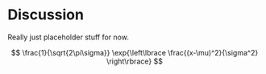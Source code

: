 # Discussion

Really just placeholder stuff for now.

$$
\frac{1}{\sqrt{2\pi\sigma}} \exp{\left\lbrace \frac{(x-\mu)^2}{\sigma^2} \right\rbrace}
$$

